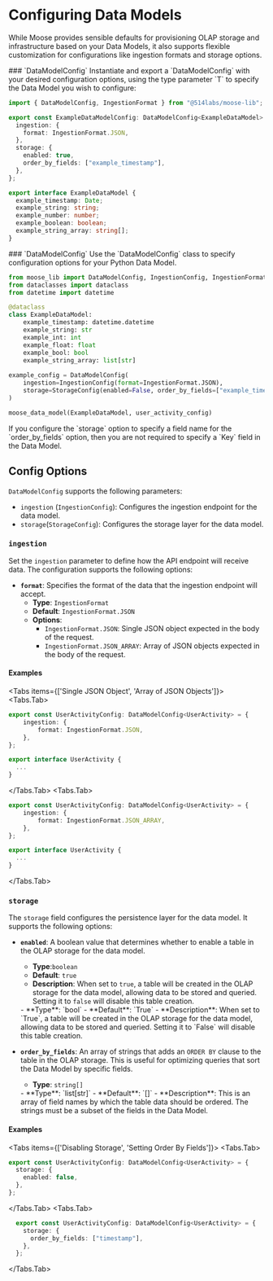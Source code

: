 
# Configuring Data Models

<LanguageSwitcher />

While Moose provides sensible defaults for provisioning OLAP storage and infrastructure based on your Data Models, it also supports flexible customization for configurations like ingestion formats and storage options.


<TypeScript>
### `DataModelConfig<T>`
Instantiate and export a `DataModelConfig<T>` with your desired configuration options, using the type parameter `T` to specify the Data Model you wish to configure:

```ts filename="datamodels/models.ts" copy
import { DataModelConfig, IngestionFormat } from "@514labs/moose-lib";

export const ExampleDataModelConfig: DataModelConfig<ExampleDataModel> = {
  ingestion: {
    format: IngestionFormat.JSON,
  },
  storage: {
    enabled: true,
    order_by_fields: ["example_timestamp"],
  },
};

export interface ExampleDataModel {
  example_timestamp: Date;
  example_string: string;
  example_number: number;
  example_boolean: boolean;
  example_string_array: string[];
}
```
</TypeScript>

<Python>
### `DataModelConfig`
Use the `DataModelConfig` class to specify configuration options for your Python Data Model.

```py filename="datamodels/models.py" copy
from moose_lib import DataModelConfig, IngestionConfig, IngestionFormat, StorageConfig, moose_data_model
from dataclasses import dataclass
from datetime import datetime

@dataclass
class ExampleDataModel:
    example_timestamp: datetime.datetime
    example_string: str
    example_int: int
    example_float: float
    example_bool: bool
    example_string_array: list[str]
 
example_config = DataModelConfig(
    ingestion=IngestionConfig(format=IngestionFormat.JSON),
    storage=StorageConfig(enabled=False, order_by_fields=["example_timestamp"])
)

moose_data_model(ExampleDataModel, user_activity_config)
```
</Python>

<Callout type="info">
If you configure the `storage` option to specify a field name for the `order_by_fields` option, then you are not required to specify a `Key` field in the Data Model.
</Callout>

## Config Options

`DataModelConfig` supports the following parameters:
- `ingestion` (`IngestionConfig`): Configures the ingestion endpoint for the data model.
- `storage`(`StorageConfig`): Configures the storage layer for the data model.

### `ingestion`

Set the `ingestion` parameter to define how the API endpoint will receive data. The configuration supports the following options:

- **`format`**: Specifies the format of the data that the ingestion endpoint will accept.
  - **Type**: `IngestionFormat`
  - **Default**: `IngestionFormat.JSON`
  - **Options**:
    - `IngestionFormat.JSON`: Single JSON object expected in the body of the request.
    - `IngestionFormat.JSON_ARRAY`: Array of JSON objects expected in the body of the request.

#### Examples

<Tabs items={['Single JSON Object', 'Array of JSON Objects']}>
<Tabs.Tab>
```ts filename="datamodels/models.ts" copy {3}
export const UserActivityConfig: DataModelConfig<UserActivity> = {
    ingestion: {
        format: IngestionFormat.JSON,
    },
};

export interface UserActivity {
  ...
}
```
</Tabs.Tab>
<Tabs.Tab>
```ts filename="datamodels/models.ts" copy {3}
export const UserActivityConfig: DataModelConfig<UserActivity> = {
    ingestion: {
        format: IngestionFormat.JSON_ARRAY,
    },
};

export interface UserActivity {
  ...
}
```
</Tabs.Tab>
</Tabs>

### `storage`

The `storage` field configures the persistence layer for the data model. It supports the following options:

- **`enabled`**: A boolean value that determines whether to enable a table in the OLAP storage for the data model.
  <TypeScript>
    - **Type**:`boolean`
    - **Default**: `true`
  - **Description**: When set to `true`, a table will be created in the OLAP storage for the data model, allowing data to be stored and queried. Setting it to `false` will disable this table creation.
  </TypeScript>
  <Python>
    - **Type**: `bool`
    - **Default**: `True`
    - **Description**: When set to `True`, a table will be created in the OLAP storage for the data model, allowing data to be stored and queried. Setting it to `False` will disable this table creation.
  </Python>

- **`order_by_fields`**: An array of strings that adds an `ORDER BY` clause to the table in the OLAP storage. This is useful for optimizing queries that sort the Data Model by specific fields.
  <TypeScript>
    - **Type**: `string[]`
    </TypeScript>
  <Python>
    - **Type**: `list[str]`
  </Python>
    - **Default**: `[]`
    - **Description**: This is an array of field names by which the table data should be ordered. The strings must be a subset of the fields in the Data Model.

#### Examples

<Tabs items={['Disabling Storage', 'Setting Order By Fields']}>
<Tabs.Tab>
```ts filename="/datamodels/models.ts" copy
export const UserActivityConfig: DataModelConfig<UserActivity> = {
  storage: {
    enabled: false,
  },
};
```
</Tabs.Tab>
<Tabs.Tab>
```ts filename="datamodels/models.ts" copy
  export const UserActivityConfig: DataModelConfig<UserActivity> = {
    storage: {
      order_by_fields: ["timestamp"],
    },
  };
```
</Tabs.Tab>
</Tabs>
